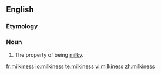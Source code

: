 ==English==

===Etymology===
{{suffix|milky|ness|lang=en}}

===Noun===
{{en-noun|-|es}}

#The property of being [[milky]].

[[fr:milkiness]]
[[io:milkiness]]
[[te:milkiness]]
[[vi:milkiness]]
[[zh:milkiness]]